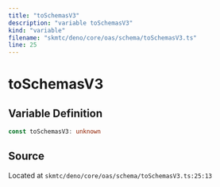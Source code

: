 ```yaml
---
title: "toSchemasV3"
description: "variable toSchemasV3"
kind: "variable"
filename: "skmtc/deno/core/oas/schema/toSchemasV3.ts"
line: 25
---
```


# toSchemasV3

## Variable Definition

```typescript
const toSchemasV3: unknown
```

## Source

Located at `skmtc/deno/core/oas/schema/toSchemasV3.ts:25:13`
